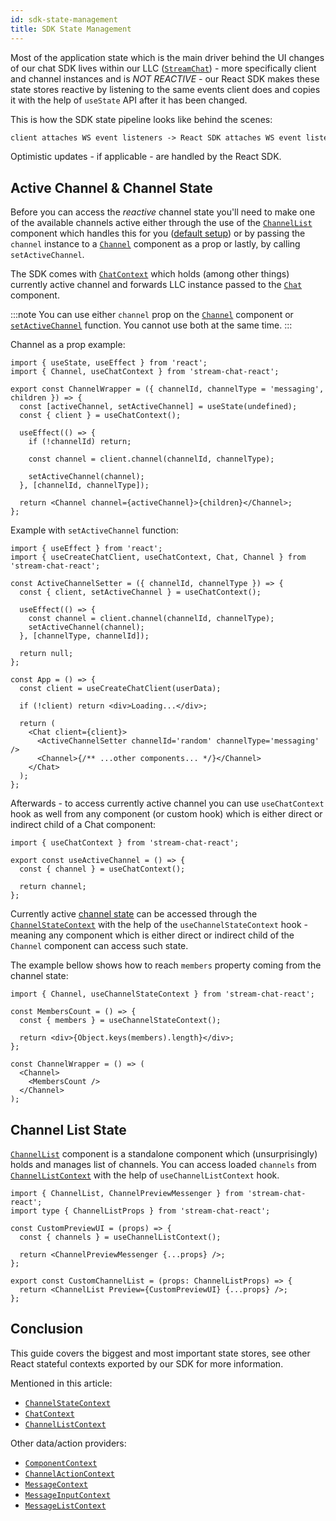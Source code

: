 ```yaml
---
id: sdk-state-management
title: SDK State Management
---
```


Most of the application state which is the main driver behind the UI changes of our chat SDK lives within our LLC ([`StreamChat`](https://github.com/GetStream/stream-chat-js)) - more specifically client and channel instances and is _NOT REACTIVE_ - our React SDK makes these state stores reactive by listening to the same events client does and copies it with the help of `useState` API after it has been changed.

This is how the SDK state pipeline looks like behind the scenes:

```txt
client attaches WS event listeners -> React SDK attaches WS event listeners -> WS event received -> client/channel instance updates its own state -> React SDK pulls the updated state and updates it locally
```

Optimistic updates - if applicable - are handled by the React SDK.

## Active Channel & Channel State

Before you can access the _reactive_ channel state you'll need to make one of the available channels active either through the use of the [`ChannelList`](../components/core-components/channel-list.mdx) component which handles this for you ([default setup](../basics/getting-started.mdx#your-first-app-with-stream-chat-react)) or by passing the `channel` instance to a [`Channel`](../components/core-components/channel.mdx) component as a prop or lastly, by calling `setActiveChannel`.

The SDK comes with [`ChatContext`](../components/contexts/chat-context.mdx) which holds (among other things) currently active channel and forwards LLC instance passed to the [`Chat`](../components/core-components/chat.mdx) component.

:::note
You can use either `channel` prop on the [`Channel`](../components/core-components/channel.mdx) component or [`setActiveChannel`](../components/contexts/chat-context.mdx#setactivechannel) function. You cannot use both at the same time.
:::

Channel as a prop example:

```tsx
import { useState, useEffect } from 'react';
import { Channel, useChatContext } from 'stream-chat-react';

export const ChannelWrapper = ({ channelId, channelType = 'messaging', children }) => {
  const [activeChannel, setActiveChannel] = useState(undefined);
  const { client } = useChatContext();

  useEffect(() => {
    if (!channelId) return;

    const channel = client.channel(channelId, channelType);

    setActiveChannel(channel);
  }, [channelId, channelType]);

  return <Channel channel={activeChannel}>{children}</Channel>;
};
```

Example with `setActiveChannel` function:

```tsx
import { useEffect } from 'react';
import { useCreateChatClient, useChatContext, Chat, Channel } from 'stream-chat-react';

const ActiveChannelSetter = ({ channelId, channelType }) => {
  const { client, setActiveChannel } = useChatContext();

  useEffect(() => {
    const channel = client.channel(channelId, channelType);
    setActiveChannel(channel);
  }, [channelType, channelId]);

  return null;
};

const App = () => {
  const client = useCreateChatClient(userData);

  if (!client) return <div>Loading...</div>;

  return (
    <Chat client={client}>
      <ActiveChannelSetter channelId='random' channelType='messaging' />
      <Channel>{/** ...other components... */}</Channel>
    </Chat>
  );
};
```

Afterwards - to access currently active channel you can use `useChatContext` hook as well from any component (or custom hook) which is either direct or indirect child of a Chat component:

```tsx
import { useChatContext } from 'stream-chat-react';

export const useActiveChannel = () => {
  const { channel } = useChatContext();

  return channel;
};
```

Currently active [channel state](https://github.com/GetStream/stream-chat-react/blob/master/src/context/ChannelStateContext.tsx#L36-L56) can be accessed through the [`ChannelStateContext`](../components/contexts/channel-state-context.mdx) with the help of the `useChannelStateContext` hook - meaning any component which is either direct or indirect child of the `Channel` component can access such state.

The example bellow shows how to reach `members` property coming from the channel state:

```tsx
import { Channel, useChannelStateContext } from 'stream-chat-react';

const MembersCount = () => {
  const { members } = useChannelStateContext();

  return <div>{Object.keys(members).length}</div>;
};

const ChannelWrapper = () => (
  <Channel>
    <MembersCount />
  </Channel>
);
```

## Channel List State

[`ChannelList`](../components/core-components/channel-list.mdx) component is a standalone component which (unsurprisingly) holds and manages list of channels. You can access loaded `channels` from [`ChannelListContext`](../components/contexts/channel-list-context.mdx) with the help of `useChannelListContext` hook.

```tsx
import { ChannelList, ChannelPreviewMessenger } from 'stream-chat-react';
import type { ChannelListProps } from 'stream-chat-react';

const CustomPreviewUI = (props) => {
  const { channels } = useChannelListContext();

  return <ChannelPreviewMessenger {...props} />;
};

export const CustomChannelList = (props: ChannelListProps) => {
  return <ChannelList Preview={CustomPreviewUI} {...props} />;
};
```

## Conclusion

This guide covers the biggest and most important state stores, see other React stateful contexts exported by our SDK for more information.

Mentioned in this article:

- [`ChannelStateContext`](../components/contexts/channel-state-context.mdx)
- [`ChatContext`](../components/contexts/chat-context.mdx)
- [`ChannelListContext`](../components/contexts/channel-list-context.mdx)

Other data/action providers:

- [`ComponentContext`](../components/contexts/component-context.mdx)
- [`ChannelActionContext`](../components/contexts/channel-action-context.mdx)
- [`MessageContext`](../components/contexts/message-context.mdx)
- [`MessageInputContext`](../components/contexts/message-input-context.mdx)
- [`MessageListContext`](../components/contexts/message-list-context.mdx)
